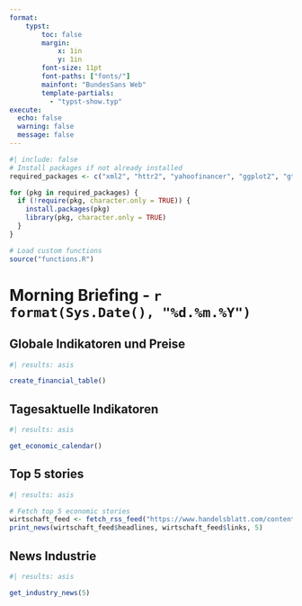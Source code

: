 ```yaml
---
format:
    typst:
        toc: false
        margin:
            x: 1in
            y: 1in
        font-size: 11pt
        font-paths: ["fonts/"]
        mainfont: "BundesSans Web"
        template-partials:
          - "typst-show.typ"
execute:
  echo: false
  warning: false
  message: false
---
```


```r
#| include: false
# Install packages if not already installed
required_packages <- c("xml2", "httr2", "yahoofinancer", "ggplot2", "gt", "dplyr", "scales")

for (pkg in required_packages) {
  if (!require(pkg, character.only = TRUE)) {
    install.packages(pkg)
    library(pkg, character.only = TRUE)
  }
}

# Load custom functions
source("functions.R")
```

# Morning Briefing - `r format(Sys.Date(), "%d.%m.%Y")`

## Globale Indikatoren und Preise

```r
#| results: asis

create_financial_table()
```

## Tagesaktuelle Indikatoren

```r
#| results: asis

get_economic_calendar()
```


## Top 5 stories

```r
#| results: asis

# Fetch top 5 economic stories
wirtschaft_feed <- fetch_rss_feed("https://www.handelsblatt.com/contentexport/feed/wirtschaft")
print_news(wirtschaft_feed$headlines, wirtschaft_feed$links, 5)
```

## News Industrie

```r
#| results: asis

get_industry_news(5)
```